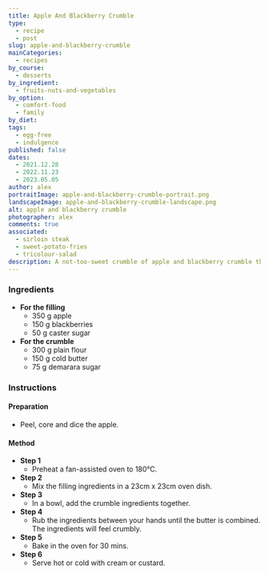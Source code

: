 ```yaml
---
title: Apple And Blackberry Crumble
type:
  - recipe
  - post
slug: apple-and-blackberry-crumble
mainCategories: 
  - recipes 
by_course:
  - desserts
by_ingredient:
  - fruits-nuts-and-vegetables
by_option:
  - comfort-food
  - family
by_diet:
tags: 
  - egg-free
  - indulgence
published: false
dates:
  - 2021.12.28
  - 2022.11.23
  - 2023.05.05
author: alex
portraitImage: apple-and-blackberry-crumble-portrait.png
landscapeImage: apple-and-blackberry-crumble-landscape.png
alt: apple and blackberry crumble
photographer: alex
comments: true
associated: 
  - sirloin steak
  - sweet-potato-fries
  - tricolour-salad
description: A not-too-sweet crumble of apple and blackberry crumble that's delicious every time!
---
```


<Ingredients>

### Ingredients
    
  - **For the filling**
    - 350 g apple
    - 150 g blackberries
    - 50 g caster sugar
  - **For the crumble**
    - 300 g plain flour
    - 150 g cold butter
    - 75 g demarara sugar

</Ingredients>

<Instructions>

### Instructions

#### Preparation

  - Peel, core and dice the apple.

#### Method

  - **Step 1**
    - Preheat a fan-assisted oven to 180°C. 
  - **Step 2**
    - Mix the filling ingredients in a 23cm x 23cm oven dish.
  - **Step 3**
    - In a bowl, add the crumble ingredients together.
  - **Step 4**
    - Rub the ingredients between your hands until the butter is combined. The ingredients will feel crumbly.
  - **Step 5**
    - Bake in the oven for 30 mins.
  - **Step 6**
    - Serve hot or cold with cream or custard.

</Instructions>
